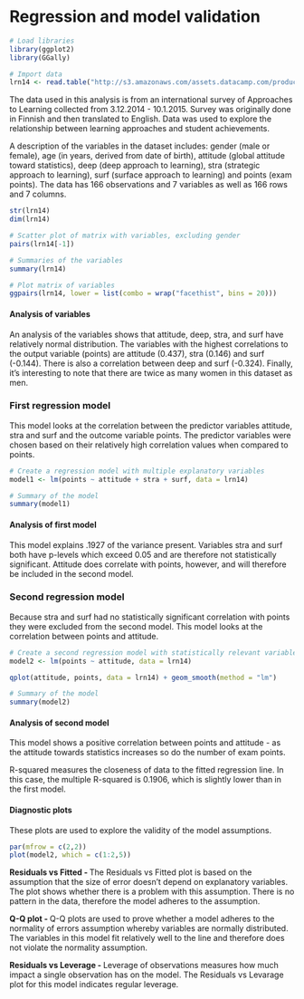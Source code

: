 # Regression and model validation

```r
# Load libraries
library(ggplot2)
library(GGally)

# Import data
lrn14 <- read.table("http://s3.amazonaws.com/assets.datacamp.com/production/course_2218/datasets/learning2014.txt", sep=",", header=TRUE)
```

The data used in this analysis is from an international survey of Approaches to Learning collected from 3.12.2014 - 10.1.2015. Survey was originally done in Finnish and then translated to English. Data was used to explore the relationship between learning approaches and student achievements. 

A description of the variables in the dataset includes: gender (male or female), age (in years, derived from date of birth), attitude (global attitude toward statistics), deep (deep approach to learning), stra (strategic approach to learning), surf (surface approach to learning) and points (exam points). The data has 166 observations and 7 variables as well as 166 rows and 7 columns.

```r
str(lrn14) 
dim(lrn14)
```

```r
# Scatter plot of matrix with variables, excluding gender
pairs(lrn14[-1])
```

```r
# Summaries of the variables
summary(lrn14)
```

```r
# Plot matrix of variables
ggpairs(lrn14, lower = list(combo = wrap("facethist", bins = 20)))
```

#### Analysis of variables
An analysis of the variables shows that attitude, deep, stra, and surf have relatively normal distribution. The variables with the highest correlations to the output variable (points) are attitude (0.437), stra (0.146) and surf (-0.144). There is also a correlation between deep and surf (-0.324). Finally, it's interesting to note that there are twice as many women in this dataset as men.


### First regression model
This model looks at the correlation between the predictor variables attitude, stra and surf and the outcome variable points. The predictor variables were chosen based on their relatively high correlation values when compared to points.

```r
# Create a regression model with multiple explanatory variables
model1 <- lm(points ~ attitude + stra + surf, data = lrn14)

# Summary of the model
summary(model1)
```

#### Analysis of first model
This model explains .1927 of the variance present. Variables stra and surf both have p-levels which exceed 0.05 and are therefore not statistically significant. Attitude does correlate with points, however, and will therefore be included in the second model.

### Second regression model
Because stra and surf had no statistically significant correlation with points they were excluded from the second model. This model looks at the correlation between points and attitude.
```r
# Create a second regression model with statistically relevant variables
model2 <- lm(points ~ attitude, data = lrn14)

qplot(attitude, points, data = lrn14) + geom_smooth(method = "lm")

# Summary of the model
summary(model2)
```

#### Analysis of second model
This model shows a positive correlation between points and attitude - as the attitude towards statistics increases so do the number of exam points.

R-squared measures the closeness of data to the fitted regression line. In this case, the multiple R-squared is 0.1906, which is slightly lower than in the first model.

#### Diagnostic plots
These plots are used to explore the validity of the model assumptions.

```r
par(mfrow = c(2,2))
plot(model2, which = c(1:2,5))
```

**Residuals vs Fitted - **
The Residuals vs Fitted plot is based on the assumption that the size of error doesn't depend on explanatory variables. The plot shows whether there is a problem with this assumption. There is no pattern in the data, therefore the model adheres to the assumption.


**Q-Q plot - **
Q-Q plots are used to prove whether a model adheres to the normality of errors assumption whereby variables are normally distributed. The variables in this model fit relatively well to the line and therefore does not violate the normality assumption.


**Residuals vs Leverage - **
Leverage of observations measures how much impact a single observation has on the model. The Residuals vs Levarage plot for this model indicates regular leverage.
